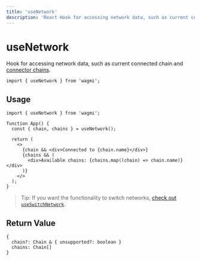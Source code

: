 ```yaml
---
title: 'useNetwork'
description: 'React Hook for accessing network data, such as current connected chain and connector chains.'
---
```


# useNetwork

Hook for accessing network data, such as current connected chain and [connector chains](https://wagmi.sh/docs/connectors/injected#chains-optional).

```tsx
import { useNetwork } from 'wagmi';
```

## Usage

```tsx
import { useNetwork } from 'wagmi';

function App() {
  const { chain, chains } = useNetwork();

  return (
    <>
      {chain && <div>Connected to {chain.name}</div>}
      {chains && (
        <div>Available chains: {chains.map((chain) => chain.name)}</div>
      )}
    </>
  );
}
```

> Tip: If you want the functionality to switch networks, [check out `useSwitchNetwork`](https://wagmi.sh/docs/hooks/useSwitchNetwork).

## Return Value

```tsx
{
  chain?: Chain & { unsupported?: boolean }
  chains: Chain[]
}
```

